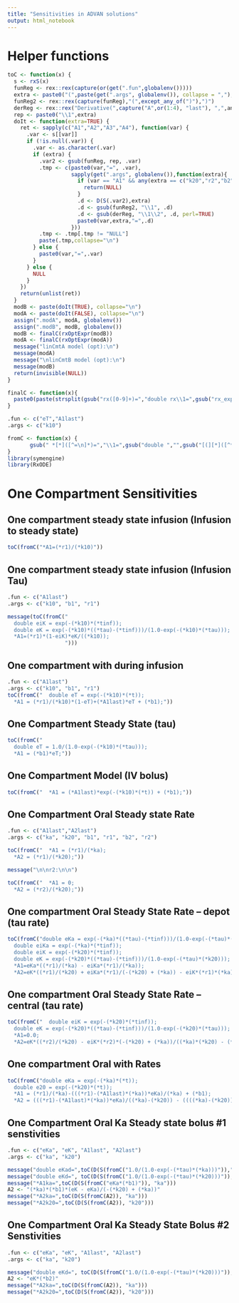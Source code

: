 ```yaml
---
title: "Sensitivities in ADVAN solutions"
output: html_notebook
---
```


# Helper functions

```r
toC <- function(x) {
  s <- rxS(x)
  funReg <- rex::rex(capture(or(get(".fun",globalenv()))))
  extra <- paste0("(",paste(get(".args", globalenv()), collapse = ","),")")
  funReg2 <- rex::rex(capture(funReg),"(",except_any_of(")"),")")
  derReg <- rex::rex("Derivative(",capture("A",or(1:4), "last"), ",",any_spaces, capture(except_any_of(")")), ")")
  rep <- paste0("\\1",extra)
  doIt <- function(extra=TRUE) {
    ret <- sapply(c("A1","A2","A3","A4"), function(var) {
      .var <- s[[var]]
      if (!is.null(.var)) {
        .var <- as.character(.var)
        if (extra) {
          .var2 <- gsub(funReg, rep, .var)
          .tmp <- c(paste0(var,"=", .var),
                    sapply(get(".args", globalenv()),function(extra){
                      if (var == "A1" && any(extra == c("k20","r2","b2"))){
                        return(NULL)
                      }
                      .d <- D(S(.var2),extra)
                      .d <- gsub(funReg2, "\\1", .d)
                      .d <- gsub(derReg, "\\1\\2", .d, perl=TRUE)
                      paste0(var,extra,"=",.d)
                    }))
          .tmp <- .tmp[.tmp != "NULL"]
          paste(.tmp,collapse="\n")
        } else {
          paste0(var,"=",.var)
        }
      } else {
        NULL
      }
    })
    return(unlist(ret))
  }
  modB <- paste(doIt(TRUE), collapse="\n")
  modA <- paste(doIt(FALSE), collapse="\n")
  assign(".modA", modA, globalenv())
  assign(".modB", modB, globalenv())
  modB <- finalC(rxOptExpr(modB))
  modA <- finalC(rxOptExpr(modA))
  message("linCmtA model (opt):\n")
  message(modA)
  message("\nlinCmtB model (opt):\n")
  message(modB)
  return(invisible(NULL))
}

finalC <- function(x){
  paste0(paste(strsplit(gsub("rx([0-9]+)=","double rx\\1=",gsub("rx_expr_","rx", gsub("~","=",gsub("([A][A-Za-z0-9]*)=","*\\1=",gsub("\\b(k[1-4][0-4]|ka|[rb][1-2]|tau|tinf|t|A[1-4]last(|ka|k20|k10|r[1-2|b[1-2])|A[1-4]k[1-4][0-4]last)\\b","(*\\1)", x),perl=TRUE)))),"\n")[[1]],collapse=";\n"),";")
}

.fun <- c("eT","A1last")
.args <- c("k10")

fromC <- function(x) {
       gsub(" *[*]([^=\n]*)=","\\1=",gsub("double ","",gsub("[(][*]([^*]+)[)]","\\1", x)), perl=TRUE)
}
library(symengine)
library(RxODE)
```

# One Compartment Sensitivities

## One compartment steady state infusion (Infusion to steady state)


```r
toC(fromC("*A1=(*r1)/(*k10)"))
```

## One compartment steady state infusion (Infusion Tau)

```r

.fun <- c("A1last")
.args <- c("k10", "b1", "r1")

message(toC(fromC("
  double eiK = exp(-(*k10)*(*tinf));
  double eK = exp(-(*k10)*((*tau)-(*tinf)))/(1.0-exp(-(*k10)*(*tau)));
  *A1=(*r1)*(1-eiK)*eK/((*k10));
                  ")))
```

## One compartment with during infusion

```r

.fun <- c("A1last")
.args <- c("k10", "b1", "r1")
toC(fromC("  double eT = exp(-(*k10)*(*t));
  *A1 = (*r1)/(*k10)*(1-eT)+(*A1last)*eT + (*b1);"))

```

## One Compartment Steady State (tau)


```r
toC(fromC("
  double eT = 1.0/(1.0-exp(-(*k10)*(*tau)));
  *A1 = (*b1)*eT;"))
```

## One Compartment Model (IV bolus)

```r
toC(fromC("  *A1 = (*A1last)*exp(-(*k10)*(*t)) + (*b1);"))
```

## One Compartment Oral Steady state Rate

```r
.fun <- c("A1last","A2last")
.args <- c("ka", "k20", "b1", "r1", "b2", "r2")

toC(fromC("  *A1 = (*r1)/(*ka);
  *A2 = (*r1)/(*k20);"))

message("\n\nr2:\n\n")

toC(fromC("  *A1 = 0;
  *A2 = (*r2)/(*k20);"))
```

## One compartment Oral Steady State Rate -- depot (tau rate)

```r

toC(fromC("double eKa = exp(-(*ka)*((*tau)-(*tinf)))/(1.0-exp(-(*tau)*(*ka)));
  double eiKa = exp(-(*ka)*(*tinf));
  double eiK = exp(-(*k20)*(*tinf));
  double eK = exp(-(*k20)*((*tau)-(*tinf)))/(1.0-exp(-(*tau)*(*k20)));
  *A1=eKa*((*r1)/(*ka) - eiKa*(*r1)/(*ka));
  *A2=eK*((*r1)/(*k20) + eiKa*(*r1)/(-(*k20) + (*ka)) - eiK*(*r1)*(*ka)/((*ka)*(*k20) - (*k20)*(*k20))) + (*ka)*(eK - eKa)*((*r1)/(*ka) - eiKa*(*r1)/(*ka))/(-(*k20) + (*ka));"))
```


## One compartment Oral Steady State Rate -- central (tau rate)

```r
toC(fromC("  double eiK = exp(-(*k20)*(*tinf));
  double eK = exp(-(*k20)*((*tau)-(*tinf)))/(1.0-exp(-(*k20)*(*tau)));
  *A1=0.0;
  *A2=eK*((*r2)/(*k20) - eiK*(*r2)*(-(*k20) + (*ka))/((*ka)*(*k20) - (*k20)*(*k20)));"))
```

## One compartment Oral with Rates

```r
toC(fromC("double eKa = exp(-(*ka)*(*t));
  double e20 = exp(-(*k20)*(*t));
  *A1 = (*r1)/(*ka)-(((*r1)-(*A1last)*(*ka))*eKa)/(*ka) + (*b1);
  *A2 = (((*r1)-(*A1last)*(*ka))*eKa)/((*ka)-(*k20)) - ((((*ka)-(*k20))*(*r2)+(*ka)*(*r1)+(-(*A2last)-(*A1last))*(*k20)*(*ka)+(*A2last)*(*k20)*(*k20))*e20)/((*k20)*(*ka)-(*k20)*(*k20))+ ((*r2)+(*r1))/(*k20) + (*b2);"))
```

## One Compartment Oral Ka Steady state bolus #1 senstivities

```r
.fun <- c("eKa", "eK", "A1last", "A2last")
.args <- c("ka", "k20")

message("double eKad=",toC(D(S(fromC("1.0/(1.0-exp(-(*tau)*(*ka)))")),"ka")))
message("double eKd=", toC(D(S(fromC("1.0/(1.0-exp(-(*tau)*(*k20)))")),"k20")))
message("*A1ka=",toC(D(S(fromC("eKa*(*b1)")), "ka")))
A2 <- "(*ka)*(*b1)*(eK - eKa)/(-(*k20) + (*ka))"
message("*A2ka=",toC(D(S(fromC(A2)), "ka")))
message("*A2k20=",toC(D(S(fromC(A2)), "k20")))
```

## One Compartment Oral Ka Steady State Bolus #2 Senstivities

```r
.fun <- c("eKa", "eK", "A1last", "A2last")
.args <- c("ka", "k20")

message("double eKd=", toC(D(S(fromC("1.0/(1.0-exp(-(*tau)*(*k20)))")),"k20")))
A2 <- "eK*(*b2)"
message("*A2ka=",toC(D(S(fromC(A2)), "ka")))
message("*A2k20=",toC(D(S(fromC(A2)), "k20")))

```
